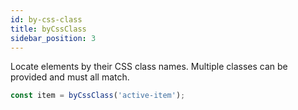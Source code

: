 ```yaml
---
id: by-css-class
title: byCssClass
sidebar_position: 3
---
```


Locate elements by their CSS class names.
Multiple classes can be provided and must all match.

```ts
const item = byCssClass('active-item');
```
